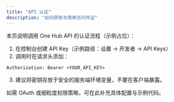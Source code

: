 ```yaml
---
title: "API 认证"
description: "如何获取与使用访问凭证"
---
```


本页说明调用 One Hub API 的认证流程（示例占位）：

1. 在控制台创建 API Key（示例路径：设置 → 开发者 → API Keys）
2. 调用时在请求头添加：

```
Authorization: Bearer <YOUR_API_KEY>
```

3. 建议将密钥存放于安全的服务端环境变量，不要在客户端暴露。

如需 OAuth 或细粒度权限策略，可在此补充具体配置与示例代码。

